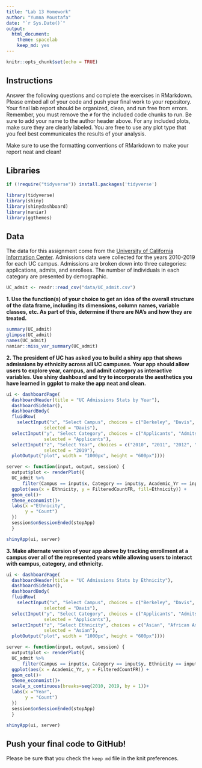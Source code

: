 ```yaml
---
title: "Lab 13 Homework"
author: "Yumna Moustafa"
date: "`r Sys.Date()`"
output:
  html_document: 
    theme: spacelab
    keep_md: yes
---
```


```r
knitr::opts_chunk$set(echo = TRUE)
```

## Instructions
Answer the following questions and complete the exercises in RMarkdown. Please embed all of your code and push your final work to your repository. Your final lab report should be organized, clean, and run free from errors. Remember, you must remove the `#` for the included code chunks to run. Be sure to add your name to the author header above. For any included plots, make sure they are clearly labeled. You are free to use any plot type that you feel best communicates the results of your analysis.  

Make sure to use the formatting conventions of RMarkdown to make your report neat and clean!  

## Libraries
```r
if (!require("tidyverse")) install.packages('tidyverse')
```

```r
library(tidyverse)
library(shiny)
library(shinydashboard)
library(naniar)
library(ggthemes)
```

## Data
The data for this assignment come from the [University of California Information Center](https://www.universityofcalifornia.edu/infocenter). Admissions data were collected for the years 2010-2019 for each UC campus. Admissions are broken down into three categories: applications, admits, and enrollees. The number of individuals in each category are presented by demographic.  
```r
UC_admit <- readr::read_csv("data/UC_admit.csv")
```

**1. Use the function(s) of your choice to get an idea of the overall structure of the data frame, including its dimensions, column names, variable classes, etc. As part of this, determine if there are NA's and how they are treated.**  

```r
summary(UC_admit)
glimpse(UC_admit)
names(UC_admit)
naniar::miss_var_summary(UC_admit)

```



**2. The president of UC has asked you to build a shiny app that shows admissions by ethnicity across all UC campuses. Your app should allow users to explore year, campus, and admit category as interactive variables. Use shiny dashboard and try to incorporate the aesthetics you have learned in ggplot to make the app neat and clean.**

```r

ui <- dashboardPage(
  dashboardHeader(title = "UC Admissions Stats by Year"),
  dashboardSidebar(),
  dashboardBody(
  fluidRow(
    selectInput("x", "Select Campus", choices = c("Berkeley", "Davis", "Irvine", "Los_Angeles", "Merced", "Riverside", "Santa_Barbara","San_Diego", "Santa_Cruz"), 
              selected = "Davis"),
  selectInput("y", "Select Category", choices = c("Applicants", "Admits", "Enrollees"),
              selected = "Applicants"),
  selectInput("z", "Select Year", choices = c("2010", "2011", "2012", "2013", "2014", "2015", "2016", "2017", "2018", "2019"),
              selected = "2019"),
  plotOutput("plot", width = "1000px", height = "600px"))))

server <- function(input, output, session) { 
  output$plot <- renderPlot({
  UC_admit %>% 
      filter(Campus == input$x, Category == input$y, Academic_Yr == input$z)%>%
  ggplot(aes(x = Ethnicity, y = FilteredCountFR, fill=Ethnicity)) +
  geom_col()+
  theme_economist()+
  labs(x ="Ethnicity",
       y = "Count")
  })
  session$onSessionEnded(stopApp)
  }

shinyApp(ui, server)


```



**3. Make alternate version of your app above by tracking enrollment at a campus over all of the represented years while allowing users to interact with campus, category, and ethnicity.**

```r
ui <- dashboardPage(
  dashboardHeader(title = "UC Admissions Stats by Ethnicity"),
  dashboardSidebar(),
  dashboardBody(
  fluidRow(
    selectInput("x", "Select Campus", choices = c("Berkeley", "Davis", "Irvine", "Los_Angeles", "Merced", "Riverside", "Santa_Barbara","San_Diego", "Santa_Cruz"), 
              selected = "Davis"),
  selectInput("y", "Select Category", choices = c("Applicants", "Admits", "Enrollees"),
              selected = "Applicants"),
  selectInput("z", "Select Ethnicity", choices = c("Asian", "African American", "American Indian", "Chicano/Latino", "White", "International", "Unknown"),
              selected = "Asian"),
  plotOutput("plot", width = "1000px", height = "600px"))))

server <- function(input, output, session) { 
  output$plot <- renderPlot({
  UC_admit %>% 
      filter(Campus == input$x, Category == input$y, Ethnicity == input$z)%>%
  ggplot(aes(x = Academic_Yr, y = FilteredCountFR)) +
  geom_col()+
  theme_economist()+
  scale_x_continuous(breaks=seq(2010, 2019, by = 1))+
  labs(x ="Year",
       y = "Count")
  })
  session$onSessionEnded(stopApp)
  }

shinyApp(ui, server)

```



## Push your final code to GitHub!
Please be sure that you check the `keep md` file in the knit preferences. 